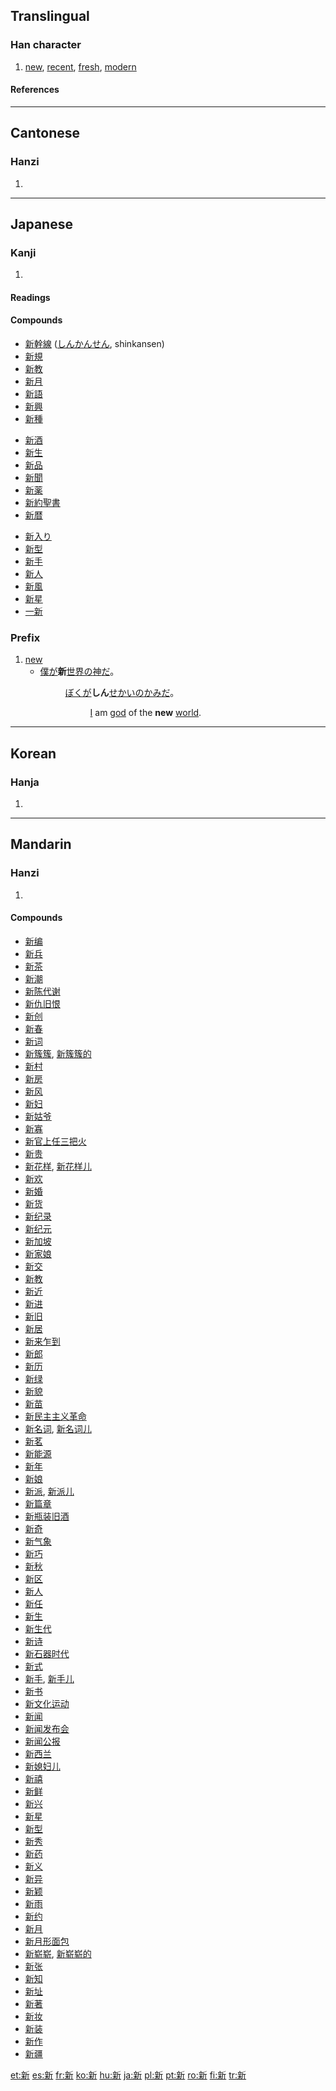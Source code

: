 ==Translingual==
{{stroke order|strokes=13}}
===Han character===
{{Han char|rn=69|rad=斤|as=09|sn=13|four=0292<sub>1</sub>|canj=卜木竹一中 (YDHML)}}

# [[new]], [[recent]], [[fresh]], [[modern]]

====References====
{{Han ref|kx=0480.100|dkj=13572|dj=0839.100|hdz=32026.210|uh=65B0|ud=26032|bh=B773|bd=46963}}

----

==Cantonese==
===Hanzi===
{{yue-hanzi|jyut=san1|y=san1}}
# {{defn|Cantonese}}

----
==Japanese==
===Kanji===
{{ja-kanji|grade=2|rs=斤09}}
# {{defn|Japanese}}
====Readings====
{{ja-readings|on=[[しん]] (shin)|kun=[[あたらしい]] ([[新しい]], atarashii), [[あらた]] ([[新た]], arata), [[にい]] (nii)}}

====Compounds====
{{top3}}
*[[新幹線]] ([[しんかんせん]], shinkansen)
*[[新規]]
*[[新教]]
*[[新月]]
*[[新語]]
*[[新興]]
*[[新種]]
{{mid3}}
*[[新酒]]
*[[新生]]
*[[新品]]
*[[新聞]]
*[[新薬]]
*[[新約聖書]]
*[[新暦]]
{{mid3}}
*[[新入り]]
*[[新型]]
*[[新手]]
*[[新人]]
*[[新風]]
*[[新星]]
*[[一新]]
{{bottom}}

===Prefix===
{{ja-pos|k|prefix|hira=しん|rom=shin}}
# [[new]]
#* [[僕]]が'''新'''[[世界]]の[[神]][[だ]]。
#*: [[ぼく]]が'''しん'''[[せかい]]の[[かみ]]だ。
#*:: [[I]] am [[god]] of the '''new''' [[world]].
----

==Korean==
===Hanja===
{{ko-hanja|hangeul=[[신]]|eumhun=|rv=sin|mr=sin|y=sin}}
# {{defn|Korean}}

----
==Mandarin==
===Hanzi===
{{cmn-hanzi|pin=[[xīn]] ([[xin1]])|wg=hsin<sup>1</sup>}}
# {{defn|Mandarin}}

====Compounds====
*[[新编]]
*[[新兵]]
*[[新茶]]
*[[新潮]]
*[[新陈代谢]]
*[[新仇旧恨]]
*[[新创]]
*[[新春]]
*[[新词]]
*[[新簇簇]], [[新簇簇的]]
*[[新村]]
*[[新房]]
*[[新风]]
*[[新妇]]
*[[新姑爷]]
*[[新寡]]
*[[新官上任三把火]]
*[[新贵]]
*[[新花样]], [[新花样儿]]
*[[新欢]]
*[[新婚]]
*[[新货]]
*[[新纪录]]
*[[新纪元]]
*[[新加坡]]
*[[新家娘]]
*[[新交]]
*[[新教]]
*[[新近]]
*[[新进]]
*[[新旧]]
*[[新居]]
*[[新来乍到]]
*[[新郎]]
*[[新历]]
*[[新绿]]
*[[新貌]]
*[[新苗]]
*[[新民主主义革命]]
*[[新名词]], [[新名词儿]]
*[[新茗]]
*[[新能源]]
*[[新年]]
*[[新娘]]
*[[新派]], [[新派儿]]
*[[新篇章]]
*[[新瓶装旧酒]]
*[[新奇]]
*[[新气象]]
*[[新巧]]
*[[新秋]]
*[[新区]]
*[[新人]]
*[[新任]]
*[[新生]]
*[[新生代]]
*[[新诗]]
*[[新石器时代]]
*[[新式]]
*[[新手]], [[新手儿]]
*[[新书]]
*[[新文化运动]]
*[[新闻]]
*[[新闻发布会]]
*[[新闻公报]]
*[[新西兰]]
*[[新媳妇儿]]
*[[新禧]]
*[[新鲜]]
*[[新兴]]
*[[新星]]
*[[新型]]
*[[新秀]]
*[[新药]]
*[[新义]]
*[[新异]]
*[[新颖]]
*[[新雨]]
*[[新约]]
*[[新月]]
*[[新月形面包]]
*[[新崭崭]], [[新崭崭的]]
*[[新张]]
*[[新知]]
*[[新址]]
*[[新著]]
*[[新妆]]
*[[新装]]
*[[新作]]
*[[新疆]]

[[et:新]]
[[es:新]]
[[fr:新]]
[[ko:新]]
[[hu:新]]
[[ja:新]]
[[pl:新]]
[[pt:新]]
[[ro:新]]
[[fi:新]]
[[tr:新]]